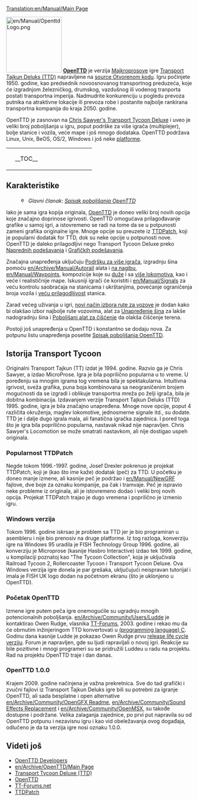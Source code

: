[[Translation:en/Manual/Main Page]]
{{en/Manual/Navigation}}

[[File:en/Manual/OpenttdLogo.png|left|150px]]
[http://www.openttd.org/ '''OpenTTD'''] je verzija [https://www.wikipedia.org/wiki/MicroProse Majkroprosove] igre [https://www.wikipedia.org/wiki/Transport_Tycoon Transport Tajkun Deluks (TTD)] napravljene na [https://www.wikipedia.org/wiki/Open source Otvorenom kodu]. Igru počinjete 1950. godine, kao predsednik novoosnovanog transportnog preduzeća, koje će izgradnjom železničkog, drumskog, vazdušnog ili vodenog tranporta postati transportna imperija. Nadmudrite konkurenciju u pogledu prevoza putnika na atraktivne lokacije ili prevoza robe i postanite najbolje rankirana transportna kompanija do kraja 2050. godine.

OpenTTD je zasnovan na [http://www.chrissawyer.com/info.htm Chris Sawyer's Transport Tycoon Deluxe] i uveo je veliki broj poboljšanja u igru, poput podrške za više igrača (multiplejer), bolje stanice i vozila, veće mape i još mnogo dodataka. OpenTTD podržava Linux, Unix, BeOS, OS/2, Windows i još neke [[en/Archive/Compilation and Ports/Operating system|platforme]].

{| align="center"
|colspan=2 style="background:none; border:0px"|
|width=200 style="background:none; border:0px"| __TOC__
|style="background:none; border:0px"| [[File:en/Manual/Intro screen.png|frame|center|OpenTTD [[en/Manual/Game interface#main-window-contents|Početni ekran]]]]
|}

==Karakteristike==
:[[File:en/Searchtool.png|16px]] ''Glavni članak: [[en/Archive/Lists/List of New Features|Spisak poboljšanja OpenTTD]]''

Iako je sama igra kopija originala, [http://www.openttd.org/ OpenTTD] je doneo veliki broj novih opcija koje značajno doprinose igrivosti. OpenTTD omogućava prilagođavanje grafike u samoj igri, a istovremeno se radi na tome da se u potpunosti zameni grafika originalne igre. Mnoge opcije su preuzete iz [http://www.ttdpatch.net/ TTDPatch], koji je popularni dodatak for TTD, dok su neke opcije u potpunosti nove. OpenTTD je daleko prilagodljivi nego Transport Tycoon Deluxe preko [[en/Archive/Manual/Settings/Advanced Settings|Naprednih podešavanja]] i [[en/Manual/NewGRF|Grafičkih podešavanja]].

Značajna unapređenja uključuju [[en/Manual/Multiplayer|Podršku za više igrača]], izgradnju šina pomoću [[en/Archive/Manual/Autorail]] alata i [[en/Archive/Manual/Settings/Build on slopes|na nagibu]], [[en/Manual/Waypoints]], kompozicije koje su [[en/Archive/Manual/Settings/Mammoth trains|duže]] i sa [[en/Archive/Manual/Multiheaded trains|više lokomotiva]], kao i veće i realističnije mape. Iskusniji igrači će koristiti i [[en/Manual/Signals]] za veću kontrolu saobraćaja na stanicama i ukrštanjima, povećanje ograničenja broja vozila i [[en/Archive/Manual/Settings/Nonuniform stations|veću prilagodljivost]] stanica.

Zarad većeg uživanja u igri, [[en/Archive/Manual/Yet Another Pathfinder|novi način izbora rute za vozove]] je dodan kako bi olakšao izbor najbolje rute vozovima, alat za [[en/Manual/Convert rail|Unapređenje šina]] za lakše nadogradnju šina i [[en/Archive/Manual/Settings/Extra dynamite|Poboljšani alat za čišćenje]] da olakša čišćenje terena.

Postoji još unapređenja u OpenTTD  i konstantno se dodaju nova. Za potpunu listu unapređenja posetite [[en/Archive/Lists/List of New Features|Spisak poboljšanja OpenTTD]].

==Istorija Transport Tycoon==
Originalni Transport Tajkun (TT) izdat je 1994. godine. Razvio ga je Chris Sawyer, a izdao MicroProse. 
Igra je bila poprilično popularna u to vreme. U poređenju sa mnogim igrama tog vremena bila je spektakularna. Intuitivna igrivost, sveža grafika, puna boja kombinovana sa neograničenim brojem mogućnosti da se izgradi i oblikuje transportna mreža po želji igrača, bila je dobitna kombinacija.
Izdavanjem verzije Transport Tajkun Deluks (TTD) 1995. godine, igra je bila značajno unapređena. Mnoge nove opcije, poput 4 različita okruženja, maglev lokomotive, jednosmerne signale itd., su dodate.
TTD je i dalje dugo igrala mala, ali fanatična igračka zajednica. I pored toga što je igra bila poprilično popularna, nastavak nikad nije napravljen. Chris Sawyer's Locomotion se može smatrati nastavkom, ali nije dostigao uspeh originala.

===Popularnost TTDPatch===
Negde tokom 1996.-1997. godine, Josef Drexler pokrenuo je projekat TTDPatch, koji je (kao što ime kaže) dodatak (peč) za TTD. U početku je doneo manje izmene, ali kasnije peč je podržao i [[en/Manual/NewGRF]] fajlove, dve boje za oznaku kompanije, pa čak i tramvaje. Peč je ispravio neke probleme iz originala, ali je istovremeno dodao i veliki broj novih opcija. Projekat TTDPatch trajao je dugo vremena i poprilično je izmenio igru.

===Windows verzija===
Tokom 1996. godine iskrsao je problem sa TTD jer je bio programiran u asembleru i nije bio prenosiv na druge platforme. Iz tog razloga, konverziju igre na Windows 95 uradila je FISH Technology Group  1996. godine, ali konverziju je Microprose (kasnije Hasbro Interactive) izdao tek 1999. godine, u kompilaciji poznatoj kao "The Tycoon Collection", koja je uključivala Railroad Tycoon 2, Rollercoaster Tycoon i Transport Tycoon Deluxe. Ova Windows verzija igre donela je par grešaka, uključujući neispravan tutorijal i imala je FISH UK logo dodan na početnom ekranu (što je uklonjeno u OpenTTD).

===Početak OpenTTD===
Izmene igre putem peča igre onemogućile su ugradnju mnogih potencionalnih poboljšanja. [[en/Archive/Community/Users/Ludde]] je kontaktirao Owen Rudge, vlasnika [http://www.tt-forums.net/ TT-Forums], 2003. godine i rekao mu da će obrnutim inžinjeringom TTD konvertovati u [https://www.wikipedia.org/wiki/C (programming language) C]. Godinu dana kasnije Ludde je pokazao Owen Rudge prvu [https://www.wikipedia.org/wiki/Software release life cycle verziju]. Forum je napravljen, gde su ljudi rapravljali o novoj igri. Reakcije su bile pozitivne i mnogi programeri su se pridružili Luddeu u radu na projektu. Rad na projektu OpenTTD traje i dan danas. 

===OpenTTD 1.0.0===
Krajem 2009. godine načinjena je važna prekretnica. Sve do tad grafički i zvučni fajlovi iz Transport Tajkun Deluks igre bili su potrebni za igranje OpenTTD, ali sada besplatne i open alternative [[en/Archive/Community/OpenGFX Readme]], [[en/Archive/Community/Sound Effects Replacement]] i [[en/Archive/Community/OpenMSX]], su takođe dostupne i podržane. Velika zalaganja zajednice, po prvi put napravila su od OpenTTD potpunu i nezavisnu igru i kao vid obeležavanja ovog događaja, odlučeno je da ta verzija igre nosi oznaku 1.0.0.


==Videti još==
*[[en/Archive/Community/Developers|OpenTTD Developers]]
*[[en/Archive/OpenTTD/Main Page]]
*[http://en.wikipedia.org/wiki/Transport_Tycoon Transport Tycoon Deluxe (TTD)]
*[http://www.openttd.org/ OpenTTD]
*[http://www.tt-forums.net/ TT-Forums.net]
*[http://www.ttdpatch.net/ TTDPatch]